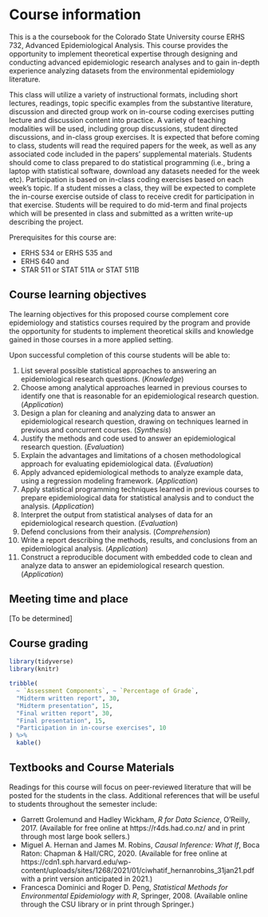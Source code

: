 # Course information {#courseinfo}

This is a the coursebook for the Colorado State University course ERHS 732,
Advanced Epidemiological Analysis. This course provides the opportunity to
implement theoretical expertise through designing and conducting advanced
epidemiologic research analyses and to gain in-depth experience analyzing
datasets from the environmental epidemiology literature. 

This class will utilize a variety of instructional formats, including short lectures, readings, topic specific examples from the substantive literature, discussion and directed group work on in-course coding exercises putting lecture and discussion content into practice. A variety of teaching modalities will be used, including group discussions, student directed discussions, and in-class group exercises. It is expected that before coming to class, students will read the required papers for the week, as well as any associated code included in the papers’ supplemental materials. Students should come to class prepared to do statistical programming (i.e., bring a laptop with statistical software, download any datasets needed for the week etc). Participation is based on in-class coding exercises based on each week’s topic. If a student misses a class, they will be expected to complete the in-course exercise outside of class to receive credit for participation in that exercise. Students will be required to do mid-term and final projects which will be presented in class and submitted as a written write-up describing the project.

Prerequisites for this course are: 

- ERHS 534 or ERHS 535 and 
- ERHS 640 and 
- STAR 511 or STAT 511A or STAT 511B

## Course learning objectives

The learning objectives for this proposed course complement core epidemiology
and statistics courses required by the program and provide the opportunity for
students to implement theoretical skills and knowledge gained in those courses
in a more applied setting. 

Upon successful completion of this course students will be able to:

1. List several possible statistical approaches to answering an epidemiological
research questions. (*Knowledge*)
2. Choose among analytical approaches learned in previous courses to identify
one that is reasonable for an epidemiological research question. (*Application*)
3. Design a plan for cleaning and analyzing data to answer an epidemiological
research question, drawing on techniques learned in previous and concurrent
courses. (*Synthesis*)
4. Justify the methods and code used to answer an epidemiological research
question. (*Evaluation*)
5. Explain the advantages and limitations of a chosen methodological approach
for evaluating epidemiological data. (*Evaluation*)
6. Apply advanced epidemiological methods to analyze example data, using a
regression modeling framework. (*Application*)
7. Apply statistical programming techniques learned in previous courses to
prepare epidemiological data for statistical analysis and to conduct the
analysis. (*Application*)
8. Interpret the output from statistical analyses of data for an epidemiological
research question. (*Evaluation*)
9. Defend conclusions from their analysis. (*Comprehension*)
10. Write a report describing the methods, results, and conclusions from an
epidemiological analysis. (*Application*)
11. Construct a reproducible document with embedded code to clean and analyze
data to answer an epidemiological research question. (*Application*)

## Meeting time and place

[To be determined]

## Course grading

```r
library(tidyverse)
library(knitr)

tribble(
  ~ `Assessment Components`, ~ `Percentage of Grade`, 
  "Midterm written report", 30, 
  "Midterm presentation", 15, 
  "Final written report", 30, 
  "Final presentation", 15, 
  "Participation in in-course exercises", 10
) %>% 
  kable()
```

## Textbooks and Course Materials

Readings for this course will focus on peer-reviewed literature that will be
posted for the students in the class. Additional references that will be useful
to students throughout the semester include:

- Garrett Grolemund and Hadley Wickham, *R for Data Science*, O’Reilly, 2017. (Available for free online at https://r4ds.had.co.nz/ and in print through
most large book sellers.)
- Miguel A. Hernan and James M. Robins, *Causal Inference: What If*, Boca Raton: Chapman & Hall/CRC, 2020. (Available for free online at https://cdn1.sph.harvard.edu/wp-content/uploads/sites/1268/2021/01/ciwhatif_hernanrobins_31jan21.pdf with a print version anticipated in 2021.)
- Francesca Dominici and Roger D. Peng, *Statistical Methods for Environmental Epidemiology with R*, Springer, 2008. (Available online through the CSU library or in print through Springer.)

